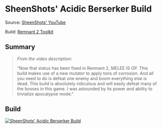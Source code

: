 
# SheenShots' Acidic Berserker Build

Source: [SheenShots' YouTube](https://www.youtube.com/watch?v=vJe2dq85Q5s&t=0s)

Build: [Remnant 2 Toolkit](https://www.remnant2toolkit.com/builder?archtype=1q7z9d%2Cwm2xsy&skill=3er3og%2Cp7x9pq&helm=bd4pam&torso=trz2cm&legs=pof5ii&gloves=80xuqr&relic=sge99k&amulet=kah85t&ring=9ng83z%2C17ckov%2C7usn4n%2Cdgb0s9&relicfragment=erp2mp%2Ct8jgpe%2Calp59n&concoction=p0ru94&weapon=phh1xe%2Cgilcfn%2Cp7tsxr&trait=dj8zx4%3B10%2Csd2hry%3B10%2Cosj7se%3B10%2Cysp1wu%3B10%2Cm6i4dl%3B7%2Co6mx2t%3B10%2C6kxk5x%3B10%2Cpb5neu%3B10%2Cx9umnf%3B10%2Cqcvmt0%3B10%2Ccvsois%3B10%2Cp4b2v6%3B2%2Cwgzz0q%3B1&name=SheenShots%27+Acidic+Berserker&mod=a3ctlf%2C2fjw9q%2C8ko9zz&mutator=b07g02%2Cf32skd%2C4m2lg1)

## Summary

> _From the video description:_
>
> "Now that status has been fixed in Remnant 2, MELEE IS OP. This build makes use of a new mutator to apply tons of corrosion. And all you need to do is defeat one enemy and boom everything else is dead. This build is absolutely ridiculous and will easily defeat many of the bosses in this game. I was astounded by its power and ability to trivialize apocalypse mode."

## Build

[![SheenShots' Acidic Berserker Build](https://d2sqltdcj8czo5.cloudfront.net/featured-builds/sheenshots_acidic_berserker.png)](https://www.remnant2toolkit.com/builder?archtype=1q7z9d%2Cwm2xsy&skill=3er3og%2Cp7x9pq&helm=bd4pam&torso=trz2cm&legs=pof5ii&gloves=80xuqr&relic=sge99k&amulet=kah85t&ring=9ng83z%2C17ckov%2C7usn4n%2Cdgb0s9&relicfragment=erp2mp%2Ct8jgpe%2Calp59n&concoction=p0ru94&weapon=phh1xe%2Cgilcfn%2Cp7tsxr&trait=dj8zx4%3B10%2Csd2hry%3B10%2Cosj7se%3B10%2Cysp1wu%3B10%2Cm6i4dl%3B7%2Co6mx2t%3B10%2C6kxk5x%3B10%2Cpb5neu%3B10%2Cx9umnf%3B10%2Cqcvmt0%3B10%2Ccvsois%3B10%2Cp4b2v6%3B2%2Cwgzz0q%3B1&name=SheenShots%27+Acidic+Berserker&mod=a3ctlf%2C2fjw9q%2C8ko9zz&mutator=b07g02%2Cf32skd%2C4m2lg1)
